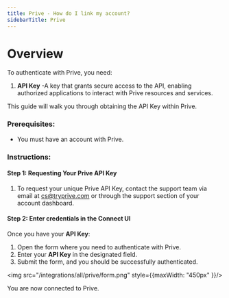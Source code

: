 ```yaml
---
title: Prive - How do I link my account?
sidebarTitle: Prive
---
```



# Overview

To authenticate with Prive, you need:
1. **API Key** -A key that grants secure access to the API, enabling authorized applications to interact with Prive resources and services.

This guide will walk you through obtaining the API Key within Prive.

### Prerequisites:

- You must have an account with Prive.

### Instructions:

#### Step 1: Requesting Your Prive API Key

1. To request your unique Prive API Key, contact the support team via email at [cs@tryprive.com](mailto:cs@tryprive.com) or through the support section of your account dashboard.

#### Step 2: Enter credentials in the Connect UI

Once you have your **API Key**:
1. Open the form where you need to authenticate with Prive.
2. Enter your **API Key** in the designated field.
3. Submit the form, and you should be successfully authenticated.


<img src="/integrations/all/prive/form.png" style={{maxWidth: "450px" }}/>

You are now connected to Prive.
 